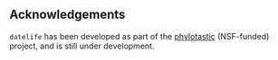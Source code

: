 
## Acknowledgements

`datelife` has been developed as part of the [phylotastic](http://phylotastic.org/) (NSF-funded) project, and is still under development.
